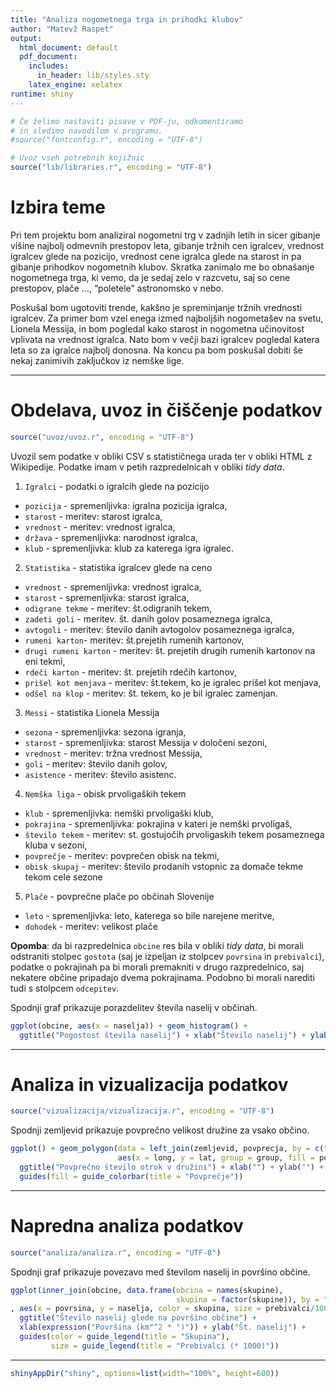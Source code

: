 ```yaml
---
title: "Analiza nogometnega trga in prihodki klubov"
author: "Matevž Raspet"
output:
  html_document: default
  pdf_document:
    includes:
      in_header: lib/styles.sty
    latex_engine: xelatex
runtime: shiny
---
```


```r
# Če želimo nastaviti pisave v PDF-ju, odkomentiramo
# in sledimo navodilom v programu.
#source("fontconfig.r", encoding = "UTF-8")

# Uvoz vseh potrebnih knjižnic
source("lib/libraries.r", encoding = "UTF-8")
```

# Izbira teme

Pri tem projektu bom analiziral nogometni trg v zadnjih letih in sicer gibanje višine najbolj odmevnih prestopov leta, gibanje tržnih cen igralcev,  vrednost igralcev glede na pozicijo, vrednost cene igralca glede na starost in pa gibanje prihodkov nogometnih klubov. Skratka zanimalo me bo obnašanje nogometnega trga, ki vemo, da je sedaj zelo v razcvetu, saj so cene prestopov, plače ...,  "poletele" astronomsko v nebo.

Poskušal bom ugotoviti trende, kakšno je spreminjanje tržnih vrednosti igralcev. Za primer bom vzel enega izmed najboljših nogometašev na svetu, Lionela Messija, in bom pogledal kako starost in nogometna učinovitost vplivata na vrednost igralca. Nato bom v večji bazi igralcev pogledal katera leta so za igralce najbolj donosna. Na koncu pa bom poskušal dobiti še nekaj zanimivih zaključkov iz nemške lige.


***

# Obdelava, uvoz in čiščenje podatkov

```r
source("uvoz/uvoz.r", encoding = "UTF-8")
```

Uvozil sem podatke  v obliki CSV s statističnega urada ter v obliki HTML
z Wikipedije. Podatke imam v petih razpredelnicah v obliki *tidy data*.

1. `Igralci` - podatki o igralcih glede na pozicijo
  - `pozicija` - spremenljivka: igralna pozicija igralca,
  - `starost` - meritev: starost igralca,
  - `vrednost` - meritev: vrednost igralca,
  - `država` - spremenljivka: narodnost igralca,
  - `klub` - spremenljivka: klub za katerega igra igralec.
  
2. `Statistika` - statistika igralcev glede na ceno
  - `vrednost` - spremenljivka: vrednost igralca,
  - `starost` - spremenljivka: starost igralca,
  - `odigrane tekme` - meritev: št.odigranih tekem,
  - `zadeti goli` - meritev. št. danih golov posameznega igralca,
  - `avtogoli` - meritev: število danih avtogolov posameznega igralca,
  - `rumeni karton`- meritev: št.prejetih rumenih kartonov,
  - `drugi rumeni karton` - meritev: št. prejetih drugih rumenih kartonov na eni tekmi,
  - `rdeči karton` - meritev: št. prejetih rdečih kartonov,
  - `prišel kot menjava` - meritev: št.tekem, ko je igralec prišel kot menjava,
  - `odšel na klop` - meritev: št. tekem, ko je bil igralec zamenjan.

3. `Messi` - statistika Lionela Messija
  - `sezona` - spremenljivka: sezona igranja,
  - `starost` - spremenljivka: starost Messija v določeni sezoni,
  - `vrednost` - meritev: tržna vrednost Messija,
  - `goli` - meritev: število danih golov,
  - `asistence` - meritev: število asistenc.
  
  
4. `Nemška liga` - obisk prvoligaških tekem
  - `klub` - spremenljivka: nemški prvoligaški klub,
  - `pokrajina` - spremenljivka: pokrajina v kateri je nemški prvoligaš,
  - `število tekem` - meritev: st. gostujočih prvoligaskih tekem posameznega kluba v sezoni,
  - `povprečje` - meritev: povprečen obisk na tekmi,
  - `obisk skupaj` - meritev: število prodanih vstopnic za domače tekme tekom cele sezone
  
5. `Plače` - povprečne plače po občinah Slovenije
  - `leto` - spremenljivka: leto, katerega so bile narejene meritve,
  - `dohodek` - meritev: velikost plače

**Opomba**: da bi razpredelnica `obcine` res bila v obliki *tidy data*, bi morali odstraniti stolpec `gostota` (saj je izpeljan iz stolpcev `povrsina` in `prebivalci`), podatke o pokrajinah pa bi morali premakniti v drugo razpredelnico, saj nekatere občine pripadajo dvema pokrajinama. Podobno bi morali narediti tudi s stolpcem `odcepitev`.

Spodnji graf prikazuje porazdelitev števila naselij v občinah.

```r
ggplot(obcine, aes(x = naselja)) + geom_histogram() +
  ggtitle("Pogostost števila naselij") + xlab("Število naselij") + ylab("Število občin")
```

***

# Analiza in vizualizacija podatkov

```r
source("vizualizacija/vizualizacija.r", encoding = "UTF-8")
```

Spodnji zemljevid prikazuje povprečno velikost družine za vsako občino.

```r
ggplot() + geom_polygon(data = left_join(zemljevid, povprecja, by = c("OB_UIME" = "obcina")),
                        aes(x = long, y = lat, group = group, fill = povprecje)) +
  ggtitle("Povprečno število otrok v družini") + xlab("") + ylab("") +
  guides(fill = guide_colorbar(title = "Povprečje"))
```

***

# Napredna analiza podatkov

```r
source("analiza/analiza.r", encoding = "UTF-8")
```

Spodnji graf prikazuje povezavo med številom naselij in površino občine.

```r
ggplot(inner_join(obcine, data.frame(obcina = names(skupine),
                                     skupina = factor(skupine)), by = "obcina")
, aes(x = povrsina, y = naselja, color = skupina, size = prebivalci/1000)) + geom_point() +
  ggtitle("Število naselij glede na površino občine") +
  xlab(expression("Površina (km"^2 * ")")) + ylab("Št. naselij") +
  guides(color = guide_legend(title = "Skupina"),
         size = guide_legend(title = "Prebivalci (* 1000)"))
```

***

```r
shinyAppDir("shiny", options=list(width="100%", height=600))
```
